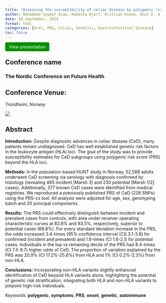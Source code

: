 ```yaml
---
title: "Assessing the susceptibility of celiac disease by polygenic risk scores: analysis of a population-based cohort, the HUNT study."
author: Mohammad Sayeef Alam, Rebecka Hjort, Kristian Hveem, Knut E. A. Lundin, Iris H. Jonkers, Ludvig M. Sollid, Eivind Ness-Jensen
date: 10 September, 2024
format: html
categories: [Oral, PRS, Celiac, Genetics, Gastrointestinal disease]
toc: false
---
```


<a href="files/NCFH2024_Oral.pdf" target="_blank" style="background-color: #009000; color: white; padding: 6px 12px; text-decoration: none; border-radius: 4px;"> View presentation </a>

## Conference name

### The Nordic Conference on Future Health

## Conference Venue:

*Trondheim, Norway*

![](files/ncfh_3.jpg)

## Abstract

**Introduction:**  Despite diagnostic advances in celiac disease (CeD), many patients remain undiagnosed. CeD has well established genetic risk factors in the leukocyte antigen (HLA) loci. The goal of the study was to provide susceptibility estimates for CeD subgroups using polygenic risk score (PRS) beyond the HLA loci.

**Methods:** In the population-based HUNT study in Norway, 52,588 adults underwent CeD screening via serology with diagnosis confirmed by histology (revealing 465 incident [Marsh 3] and 230 potential [Marsh 1/2] cases). Additionally, 377 known CeD cases were identified from medical registries. We reproduced a previously published PRS of CeD (228 SNPs) using the PRS-cs tool. All analysis were adjusted for age, sex, genotyping batch and 20 principal components. 

**Results:** The PRS could effectively distinguish between incident and prevalent cases from controls, with area under receiver operating characteristic curves at 83.8% and 83.5%, respectively, superior to potential cases (68.8%). For every standard deviation increase in the PRS, the odds increased 3.4-times (95% confidence interval [CI] 3.1-3.8) for confirmed (incident and prevalent) and 1.8-times (CI 1.6-2.1) for potential cases. Individuals in the top vs remaining decile of the PRS had 8.4-times (CI 7.3-9.7) higher odds of CeD. The proportion of variation explained by the PRS was 20.9% (CI 17.2%-25.6%) from HLA and 1% (CI 0.2%-2.3%) from non-HLA. 

**Conclusions:**  Incorporating non-HLA variants slightly enhanced identification of CeD beyond HLA variants alone, highlighting the potential of genetic risk stratification, integrating both HLA and non-HLA variants to pinpoint high-risk individuals.

*Keywords:* **polygenic**, **symptoms**, **PRS**, **onset**, **genetic**, **autoimmune**